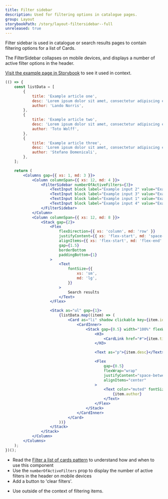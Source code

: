 ```yaml
---
title: Filter sidebar
description: Used for filtering options in catalogue pages.
group: Layout
storybookPath: /story/layout-filtersidebar--full
unreleased: true
---
```


Filter sidebar is used in catalogue or search results pages to contain filtering options for a list of Cards.

The FilterSidebar collapses on mobile devices, and displays a number of active filter options in the header.

[Visit the example page in Storybook](/storybook/index.html?path=/story/layout-filtersidebar--full) to see it used in context.

```jsx live
(() => {
	const listData = [
		{
			title: 'Example article one',
			desc: 'Lorem ipsum dolor sit amet, consectetur adipiscing elit. Donec auctor, nisl eget ultricies aliquam, nunc nisl aliquet nunc, quis aliquam nisl nunc eget nunc. Donec auctor, nisl eget ultricies aliquam, nunc nisl aliquet nunc, quis aliquam nisl nunc eget nunc.',
			author: 'Lando Norris',
		},
		{
			title: 'Example article two',
			desc: 'Lorem ipsum dolor sit amet, consectetur adipiscing elit. Donec auctor, nisl eget ultricies aliquam, nunc nisl aliquet nunc, quis aliquam nisl nunc eget nunc. Donec auctor, nisl eget ultricies aliquam, nunc nisl aliquet nunc, quis aliquam nisl nunc eget nunc.',
			author: 'Toto Wolff',
		},
		{
			title: 'Example article three',
			desc: 'Lorem ipsum dolor sit amet, consectetur adipiscing elit. Donec auctor, nisl eget ultricies aliquam, nunc nisl aliquet nunc, quis aliquam nisl nunc eget nunc. Donec auctor, nisl eget ultricies aliquam, nunc nisl aliquet nunc, quis aliquam nisl nunc eget nunc.',
			author: 'Stefano Domenicali',
		},
	];

	return (
		<Columns gap={{ xs: 1, md: 3 }}>
			<Column columnSpan={{ xs: 12, md: 4 }}>
				<FilterSidebar numberOfActiveFilters={3}>
					<TextInput block label="Example input 2" value="Example" />
					<TextInput block label="Example input 3" value="Example" />
					<TextInput block label="Example input 1" value="Example" />
					<TextInput block label="Example input 4" value="Example" />
				</FilterSidebar>
			</Column>
			<Column columnSpan={{ xs: 12, md: 8 }}>
				<Stack gap={2}>
					<Flex
						flexDirection={{ xs: 'column', md: 'row' }}
						justifyContent={{ xs: 'flex-start', md: 'space-between' }}
						alignItems={{ xs: 'flex-start', md: 'flex-end' }}
						gap={1.5}
						borderBottom
						paddingBottom={1}
					>
						<Text
							fontSize={{
								xs: 'sm',
								md: 'lg',
							}}
						>
							Search results
						</Text>
					</Flex>

					<Stack as="ul" gap={1}>
						{listData.map((item) => (
							<Card as="li" shadow clickable key={item.id}>
								<CardInner>
									<Stack gap={0.5} width="100%" flexWrap="wrap">
										<H3>
											<CardLink href="#">{item.title}</CardLink>
										</H3>

										<Text as="p">{item.desc}</Text>

										<Flex
											gap={0.5}
											flexWrap="wrap"
											justifyContent="space-between"
											alignItems="center"
										>
											<Text color="muted" fontSize="xs">
												{item.author}
											</Text>
										</Flex>
									</Stack>
								</CardInner>
							</Card>
						))}
					</Stack>
				</Stack>
			</Column>
		</Columns>
	);
})();
```

<DoHeading />

- Read the [Filter a list of cards pattern](/patterns/filtering-a-dataset#filtering-a-list-of-cards) to understand how and
  when to use this component
- Use the `numberOfActiveFilters` prop to display the number of active filters in the header on mobile devices
- Add a button to 'clear filters'.

<DontHeading />

- Use outside of the context of filtering items.
